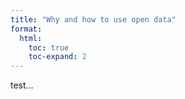 ```yaml
---
title: "Why and how to use open data"
format:
  html:
    toc: true
    toc-expand: 2
---
```


test...
